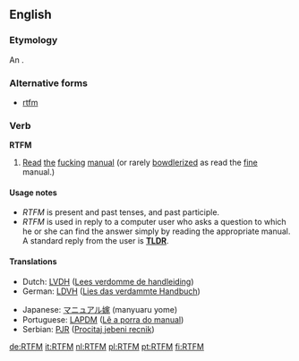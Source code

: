 ==English==
===Etymology===
An {{initialism}}.

===Alternative forms===
*[[rtfm]]

===Verb===
'''RTFM''' {{intransitive}}
# {{internet}} [[read|Read]] [[the]] [[fucking]] [[manual]] (or rarely [[bowdlerized]] as read the [[fine]] manual.)

====Usage notes====
*''RTFM'' is present and past tenses, and past participle.
*''RTFM'' is used in reply to a computer user who asks a question to which he or she can find the answer simply by reading the appropriate manual.  A standard reply from the user is '''[[TLDR]]'''.


====Translations====
<!--Note: Provide ABBREVIATIONS where these exist and ensure translations are IDIOMATIC-->
{{top}}
*Dutch: [[LVDH]] ([[Lees verdomme de handleiding]])
*German: [[LDVH]] ([[Lies das verdammte Handbuch]])
{{mid}}
*Japanese: [[マニュアル嫁]] (manyuaru yome)
*Portuguese: [[LAPDM]] ([[Lê a porra do manual]])
*Serbian: [[PJR]] ([[Procitaj jebeni recnik]])
{{bottom}}

[[de:RTFM]]
[[it:RTFM]]
[[nl:RTFM]]
[[pl:RTFM]]
[[pt:RTFM]]
[[fi:RTFM]]